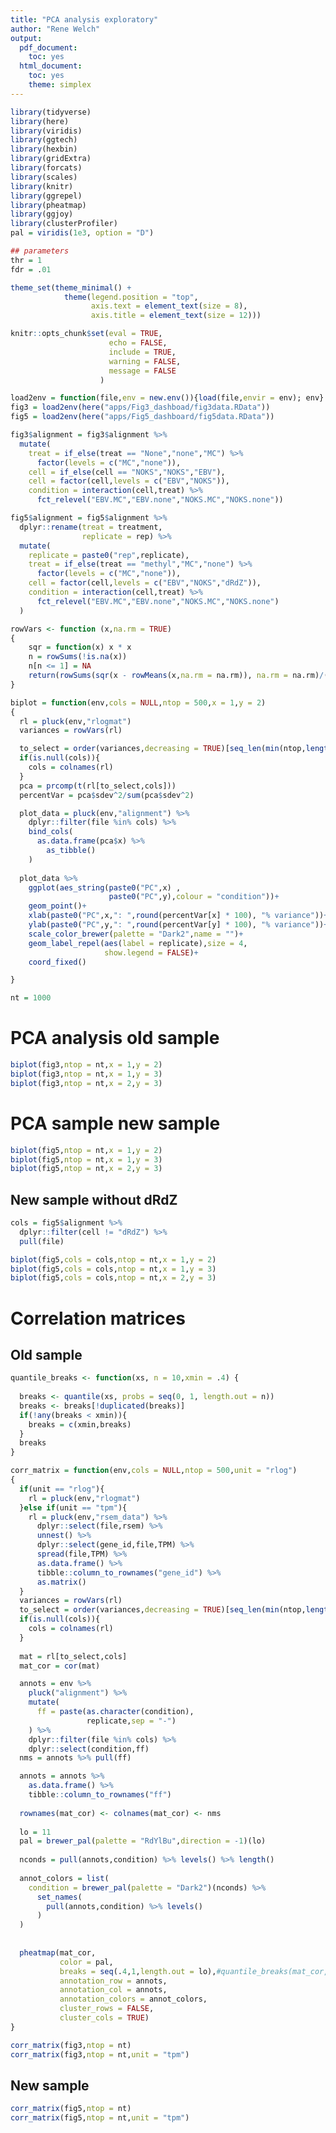 ```yaml
---
title: "PCA analysis exploratory"
author: "Rene Welch"
output:
  pdf_document:
    toc: yes
  html_document:
    toc: yes
    theme: simplex
---
```


```r
library(tidyverse)
library(here)
library(viridis)
library(ggtech)
library(hexbin)
library(gridExtra)
library(forcats)
library(scales)
library(knitr)
library(ggrepel)
library(pheatmap)
library(ggjoy)
library(clusterProfiler)
pal = viridis(1e3, option = "D")

## parameters
thr = 1
fdr = .01

theme_set(theme_minimal() + 
            theme(legend.position = "top",
                  axis.text = element_text(size = 8),
                  axis.title = element_text(size = 12)))

knitr::opts_chunk$set(eval = TRUE,
                      echo = FALSE,
                      include = TRUE,
                      warning = FALSE,
                      message = FALSE
                    )

load2env = function(file,env = new.env()){load(file,envir = env); env}
fig3 = load2env(here("apps/Fig3_dashboad/fig3data.RData"))
fig5 = load2env(here("apps/Fig5_dashboard/fig5data.RData"))

fig3$alignment = fig3$alignment %>% 
  mutate(
    treat = if_else(treat == "None","none","MC") %>% 
      factor(levels = c("MC","none")),
    cell = if_else(cell == "NOKS","NOKS","EBV"),
    cell = factor(cell,levels = c("EBV","NOKS")),
    condition = interaction(cell,treat) %>% 
      fct_relevel("EBV.MC","EBV.none","NOKS.MC","NOKS.none"))

fig5$alignment = fig5$alignment %>% 
  dplyr::rename(treat = treatment,
                replicate = rep) %>% 
  mutate(
    replicate = paste0("rep",replicate),
    treat = if_else(treat == "methyl","MC","none") %>% 
      factor(levels = c("MC","none")),
    cell = factor(cell,levels = c("EBV","NOKS","dRdZ")),
    condition = interaction(cell,treat) %>% 
      fct_relevel("EBV.MC","EBV.none","NOKS.MC","NOKS.none")
  )

rowVars <- function (x,na.rm = TRUE)
{
    sqr = function(x) x * x
    n = rowSums(!is.na(x))
    n[n <= 1] = NA
    return(rowSums(sqr(x - rowMeans(x,na.rm = na.rm)), na.rm = na.rm)/(n - 1))
}

biplot = function(env,cols = NULL,ntop = 500,x = 1,y = 2)
{
  rl = pluck(env,"rlogmat")  
  variances = rowVars(rl)  

  to_select = order(variances,decreasing = TRUE)[seq_len(min(ntop,length(variances)))]
  if(is.null(cols)){
    cols = colnames(rl)
  }
  pca = prcomp(t(rl[to_select,cols]))
  percentVar = pca$sdev^2/sum(pca$sdev^2)  

  plot_data = pluck(env,"alignment") %>% 
    dplyr::filter(file %in% cols) %>% 
    bind_cols(
      as.data.frame(pca$x) %>% 
        as_tibble()
    ) 
  
  plot_data %>% 
    ggplot(aes_string(paste0("PC",x) ,
                      paste0("PC",y),colour = "condition"))+
    geom_point()+
    xlab(paste0("PC",x,": ",round(percentVar[x] * 100), "% variance"))+
    ylab(paste0("PC",y,": ",round(percentVar[y] * 100), "% variance"))+
    scale_color_brewer(palette = "Dark2",name = "")+    
    geom_label_repel(aes(label = replicate),size = 4,
                     show.legend = FALSE)+
    coord_fixed()

}

nt = 1000

```

# PCA analysis old sample

```r

biplot(fig3,ntop = nt,x = 1,y = 2)
biplot(fig3,ntop = nt,x = 1,y = 3)
biplot(fig3,ntop = nt,x = 2,y = 3)

```

# PCA sample new sample

```r

biplot(fig5,ntop = nt,x = 1,y = 2)
biplot(fig5,ntop = nt,x = 1,y = 3)
biplot(fig5,ntop = nt,x = 2,y = 3)

```

## New sample without dRdZ

```r

cols = fig5$alignment %>% 
  dplyr::filter(cell != "dRdZ") %>% 
  pull(file)

biplot(fig5,cols = cols,ntop = nt,x = 1,y = 2)
biplot(fig5,cols = cols,ntop = nt,x = 1,y = 3)
biplot(fig5,cols = cols,ntop = nt,x = 2,y = 3)


```

# Correlation matrices

## Old sample

```r

quantile_breaks <- function(xs, n = 10,xmin = .4) {
  
  breaks <- quantile(xs, probs = seq(0, 1, length.out = n))
  breaks <- breaks[!duplicated(breaks)]
  if(!any(breaks < xmin)){
    breaks = c(xmin,breaks)
  }
  breaks
}

corr_matrix = function(env,cols = NULL,ntop = 500,unit = "rlog")
{
  if(unit == "rlog"){
    rl = pluck(env,"rlogmat")  
  }else if(unit == "tpm"){
    rl = pluck(env,"rsem_data") %>% 
      dplyr::select(file,rsem) %>% 
      unnest() %>% 
      dplyr::select(gene_id,file,TPM) %>% 
      spread(file,TPM) %>% 
      as.data.frame() %>% 
      tibble::column_to_rownames("gene_id") %>% 
      as.matrix()
  }
  variances = rowVars(rl)
  to_select = order(variances,decreasing = TRUE)[seq_len(min(ntop,length(variances)))]
  if(is.null(cols)){
    cols = colnames(rl)
  }
  
  mat = rl[to_select,cols]
  mat_cor = cor(mat)

  annots = env %>% 
    pluck("alignment") %>% 
    mutate(
      ff = paste(as.character(condition),
                 replicate,sep = "-")
    ) %>% 
    dplyr::filter(file %in% cols) %>% 
    dplyr::select(condition,ff)
  nms = annots %>% pull(ff)

  annots = annots %>%
    as.data.frame() %>% 
    tibble::column_to_rownames("ff")
  
  rownames(mat_cor) <- colnames(mat_cor) <- nms
  
  lo = 11
  pal = brewer_pal(palette = "RdYlBu",direction = -1)(lo)
  
  nconds = pull(annots,condition) %>% levels() %>% length()
  
  annot_colors = list(
    condition = brewer_pal(palette = "Dark2")(nconds) %>% 
      set_names(
        pull(annots,condition) %>% levels()
      )
  )
  
  
  pheatmap(mat_cor,
           color = pal,
           breaks = seq(.4,1,length.out = lo),#quantile_breaks(mat_cor, n = lo),
           annotation_row = annots,
           annotation_col = annots,
           annotation_colors = annot_colors,
           cluster_rows = FALSE,
           cluster_cols = TRUE)  
}


```


```r
corr_matrix(fig3,ntop = nt)
corr_matrix(fig3,ntop = nt,unit = "tpm")
```


## New sample

```r
corr_matrix(fig5,ntop = nt)
corr_matrix(fig5,ntop = nt,unit = "tpm")
```
